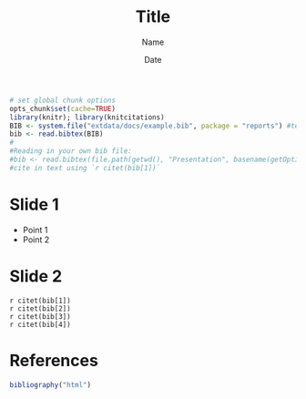 % Title
% Name
% Date

```r
# set global chunk options
opts_chunk$set(cache=TRUE)
library(knitr); library(knitcitations)
BIB <- system.file("extdata/docs/example.bib", package = "reports") #test .bib
bib <- read.bibtex(BIB)
#
#Reading in your own bib file:
#bib <- read.bibtex(file.path(getwd(), "Presentation", basename(getOption("bib.loc"))))
#cite in text using `r citet(bib[1])`
```

# Slide 1

- Point 1
- Point 2

# Slide 2

`r citet(bib[1])`    
`r citet(bib[2])`    
`r citet(bib[3])`    
`r citet(bib[4])`    

# References
```r
bibliography("html") 
```